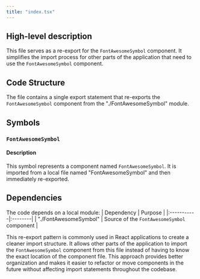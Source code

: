 ```yaml
---
title: "index.tsx"
---
```


## High-level description
This file serves as a re-export for the `FontAwesomeSymbol` component. It simplifies the import process for other parts of the application that need to use the `FontAwesomeSymbol` component.

## Code Structure
The file contains a single export statement that re-exports the `FontAwesomeSymbol` component from the "./FontAwesomeSymbol" module.

## Symbols

### `FontAwesomeSymbol`
#### Description
This symbol represents a component named `FontAwesomeSymbol`. It is imported from a local file named "FontAwesomeSymbol" and then immediately re-exported.

## Dependencies
The code depends on a local module:
| Dependency | Purpose |
|:-----------|:--------|
| "./FontAwesomeSymbol" | Source of the `FontAwesomeSymbol` component |

This re-export pattern is commonly used in React applications to create a cleaner import structure. It allows other parts of the application to import the `FontAwesomeSymbol` component from this file instead of having to know the exact location of the component file. This approach provides better organization and makes it easier to refactor or move components in the future without affecting import statements throughout the codebase.
